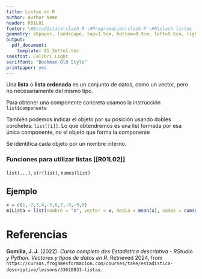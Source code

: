 ```yaml
---
title: Listas en R
author: Author Name
header: R01L01
footer: \#Estadística\slash R \#Programación\slash R \#R\slash listas
geometry: a5paper, landscape, top=1.5cm, bottom=0.9cm, left=0.5cm, right=0.5cm, headsep = 0.5cm, footskip = 12pt
output:
  pdf_document: 
    template: A5_Zettel.tex
sansfont: Calibri Light
seriffont: "Bookman Old Style"
printpaper: yes
---
```

Una **lista** o **lista ordenada** es un conjunto de datos, como un vector, pero no necesariamente del mismo tipo.

Para obtener una componente concreta usamos la instrucción `list$componente`

También podemos indicar el objeto por su posición usando dobles corchetes: `list[[i]]`. Lo que obtendremos es una list formada por esa única componente, no el objeto que forma la componente

Se identifica cada objeto por un nombre interno.

### Funciones para utilizar listas [[R01L02]]
`list(...)`, `str(list)`, `names(list)`

## Ejemplo
```r
x = c(1,-2,3,4,-5,6,7,-8,-9,0)
miLista = list(nombre = "X", vector = x, media = mean(x), sumas = cumsum(x))
```


\pagebreak

# Referencias

**Gomilla, J. J.** (2022). _Curso completo des Estadística descriptiva - RStudio y Python. Vectores y tipos de datos en R_. Retrieved 2024, from <code style="word-wrap: break-word;">https://cursos.frogamesformacion.com/courses/take/estadistica-descriptiva/lessons/33618831-listas</code>.